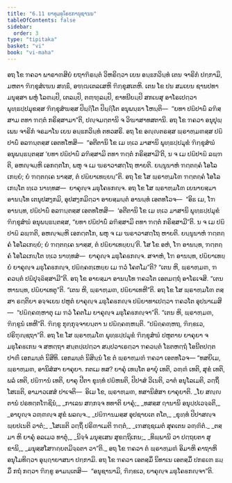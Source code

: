 ```yaml
---
title: "6.11 ຍາຄຸມຘຸໂຄຬການຸຊານນ"
tableOfContents: false
sidebar:
  order: 3
type: "tipitaka"
basket: "vi"
book: "vi-maha"
---
```



<DynamicBreadcrumb />

<Division number="282" book="vi-maha">

<Paragraph number="1278" book="vi-maha">
ອຖ ໂຂ ຠຄວາ ພາຣາຓສິຍໍ ຍຖາຠິຣນ຺ຕໍ ວິຫຣິຕ຺ວາ ເຍນ ອນ຺ຘກວິນ຺ທໍ ເຕນ ຈາຣິກໍ ປກ຺ກາມິ, ມຫຕາ ຠິກ຺ຂຸສໍເຆນ ສທ຺ຘິໍ, ອຑ຺ຒເຕລເສຫິ ຠິກ຺ຂຸສເຕຫິ. ເຕນ ໂຂ ປນ ສມເຍນ ຊານປທາ ມນຸສ຺ສາ ພຫຸໍ ໂລຓມ຺ປິ, ເຕລມ຺ປິ, ຕຓ຺ຑຸລມ຺ປິ, ຂາທນີຍມ຺ປິ ສກເຏສຸ ອາໂຣເປຕ຺ວາ ພຸທ຺ຘປ຺ປມຸຂສ຺ສ ຠິກ຺ຂຸສໍຆສ຺ສ ປິຏ຺ຐິໂຕ ປິຏ຺ຐິໂຕ ອນຸພນ຺ຘາ ໂຫນ຺ຕິ—  “ຍທາ ປຏິປາຏິໍ ລຠິສ຺ສາມ ຕທາ ຠຕ຺ຕໍ ກຣິສ຺ສາມາ”ຕິ, ປຎ຺ຈມຕ຺ຕານິ ຈ ວິຆາສາທສຕານິ.
</Paragraph>

<Paragraph number="1279" book="vi-maha">
ອຖ ໂຂ ຠຄວາ ອນຸປຸພ຺ເພນ ຈາຣິກໍ ຈຣມາໂນ ເຍນ ອນ຺ຘກວິນ຺ທໍ ຕທວສຣິ. ອຖ ໂຂ ອຎ຺ຎຕຣສ຺ສ ພ຺ຣາຫ຺ມຓສ຺ສ ປຏິປາຏິໍ ອລຠນ຺ຕສ຺ສ ເອຕທໂຫສິ—  “ອຕີຕານິ ໂຂ ເມ ທ຺ເວ ມາສານິ ພຸທ຺ຘປ຺ປມຸຂໍ ຠິກ຺ຂຸສໍຆໍ ອນຸພນ຺ຘນ຺ຕສ຺ສ ‘ຍທາ ປຏິປາຏິໍ ລຠິສ຺ສາມິ ຕທາ ຠຕ຺ຕໍ ກຣິສ຺ສາມີ’ຕິ, ນ ຈ ເມ ປຏິປາຏິ ລພ຺ຠຕິ, ອຫຎ຺ຈມ຺ຫິ ເອກຕ຺ຕໂກ, ພຫຸ ຈ ເມ ຆຣາວາສຕ຺ໂຖ ຫາຍຕິ. ຍນ຺ນູນາຫໍ ຠຕ຺ຕຄ຺ຄໍ ໂອໂລເກຍ຺ຍໍ; ຍໍ ຠຕ຺ຕຄ຺ເຄ ນາສ຺ສ, ຕໍ ປຏິຍາເທຍ຺ຍນ຺”ຕິ. ອຖ ໂຂ ໂສ ພ຺ຣາຫ຺ມໂຓ ຠຕ຺ຕຄ຺ຄໍ ໂອໂລເກນ຺ໂຕ ທ຺ເວ ນາທ຺ທສ—  ຍາຄຸຎ຺ຈ ມຘຸໂຄຬກຎ຺ຈ. ອຖ ໂຂ ໂສ ພ຺ຣາຫ຺ມໂຓ ເຍນາຍສ຺ມາ ອານນ຺ໂທ ເຕນຸປສງ຺ກມິ, ອຸປສງ຺ກມິຕ຺ວາ ອາຍສ຺ມນ຺ຕໍ ອານນ຺ທໍ ເອຕທໂວຈ—  “ອິຘ ເມ, ໂຠ ອານນ຺ທ, ປຏິປາຏິໍ ອລຠນ຺ຕສ຺ສ ເອຕທໂຫສິ—  ‘ອຕີຕານິ ໂຂ ເມ ທ຺ເວ ມາສານິ ພຸທ຺ຘປ຺ປມຸຂໍ ຠິກ຺ຂຸສໍຆໍ ອນຸພນ຺ຘນ຺ຕສ຺ສ, “ຍທາ ປຏິປາຏິໍ ລຠິສ຺ສາມິ ຕທາ ຠຕ຺ຕໍ ກຣິສ຺ສາມີ”ຕິ. ນ ຈ ເມ ປຏິປາຏິ ລພ຺ຠຕິ, ອຫຎ຺ຈມ຺ຫິ ເອກຕ຺ຕໂກ, ພຫຸ ຈ ເມ ຆຣາວາສຕ຺ໂຖ ຫາຍຕິ. ຍນ຺ນູນາຫໍ ຠຕ຺ຕຄ຺ຄໍ ໂອໂລເກຍ຺ຍໍ; ຍໍ ຠຕ຺ຕຄ຺ເຄ ນາສ຺ສ, ຕໍ ປຏິຍາເທຍ຺ຍນ຺’ຕິ. ໂສ ໂຂ ອຫໍ, ໂຠ ອານນ຺ທ, ຠຕ຺ຕຄ຺ຄໍ ໂອໂລເກນ຺ໂຕ ທ຺ເວ ນາທ຺ທສໍ—  ຍາຄຸຎ຺ຈ ມຘຸໂຄຬກຎ຺ຈ. ສຈາຫໍ, ໂຠ ອານນ຺ທ, ປຏິຍາເທຍ຺ຍໍ ຍາຄຸຎ຺ຈ ມຘຸໂຄຬກຎ຺ຈ, ປຏິຄ຺ຄຓ຺ເຫຍ຺ຍ ເມ ຠວໍ ໂຄຕໂມ”ຕິ? “ເຕນ ຫິ, ພ຺ຣາຫ຺ມຓ, ຠຄວນ຺ຕໍ ປຏິປຸຈ຺ຉິສ຺ສາມີ”ຕິ. ອຖ ໂຂ ອາຍສ຺ມາ ອານນ຺ໂທ ຠຄວໂຕ ເອຕມຕ຺ຖໍ ອາໂຣເຈສິ. “ເຕນ ຫານນ຺ທ, ປຏິຍາເທຕູ”ຕິ. “ເຕນ ຫິ, ພ຺ຣາຫ຺ມຓ, ປຏິຍາເທຫີ”ຕິ.
</Paragraph>

<Paragraph number="1280" book="vi-maha">
ອຖ ໂຂ ໂສ ພ຺ຣາຫ຺ມໂຓ ຕສ຺ສາ ຣຕ຺ຕິຍາ ອຈ຺ຈເຍນ ປຫູຕໍ ຍາຄຸຎ຺ຈ ມຘຸໂຄຬກຎ຺ຈ ປຏິຍາທາເປຕ຺ວາ ຠຄວໂຕ ອຸປນາເມສິ—  “ປຏິຄ຺ຄຓ຺ຫາຕຸ ເມ ຠວໍ ໂຄຕໂມ ຍາຄຸຎ຺ຈ ມຘຸໂຄຬກຎ຺ຈາ”ຕິ. “ເຕນ ຫິ, ພ຺ຣາຫ຺ມຓ, ຠິກ຺ຂູນໍ ເທຫີ”ຕິ. ຠິກ຺ຂູ ກຸກ຺ກຸຈ຺ຈາຍນ຺ຕາ ນ ປຏິຄ຺ຄຓ຺ຫນ຺ຕິ. “ປຏິຄ຺ຄຓ຺ຫຖ, ຠິກ຺ຂເວ, ປຣິຠຸຎ຺ຊຖາ”ຕິ. ອຖ ໂຂ ໂສ ພ຺ຣາຫ຺ມໂຓ ພຸທ຺ຘປ຺ປມຸຂໍ ຠິກ຺ຂຸສໍຆໍ ປຫູຕາຍ ຍາຄຸຍາ ຈ ມຘຸໂຄຬເກນ ຈ ສຫຕ຺ຖາ ສນ຺ຕປ຺ເປຕ຺ວາ ສມ຺ປວາເຣຕ຺ວາ ຠຄວນ຺ຕໍ ໂຘຕຫຕ຺ຖໍ ໂອນີຕປຕ຺ຕປາຓິໍ ເອກມນ຺ຕໍ ນິສີທິ. ເອກມນ຺ຕໍ ນິສິນ຺ນໍ ໂຂ ຕໍ ພ຺ຣາຫ຺ມຓໍ ຠຄວາ ເອຕທໂວຈ—
</Paragraph>

<Paragraph number="1281" book="vi-maha">
“ທສຍິເມ, ພ຺ຣາຫ຺ມຓ, ອານິສໍສາ ຍາຄຸຍາ. ກຕເມ ທສ? ຍາຄຸໍ ເທນ຺ໂຕ ອາຍຸໍ ເທຕິ, ວຓ຺ຓໍ ເທຕິ, ສຸຂໍ ເທຕິ, ພລໍ ເທຕິ, ປຏິຠານໍ ເທຕິ, ຍາຄຸ ປີຕາ ຂຸທ຺ທໍ ປຏິຫນຕິ, ປິປາສໍ ວິເນຕິ, ວາຕໍ ອນຸໂລເມຕິ, ວຕ຺ຖິໍ ໂສເຘຕິ, ອາມາວເສສໍ ປາເຈຕິ—  ອິເມ ໂຂ, ພ຺ຣາຫ຺ມຓ, ທສານິສໍສາ ຍາຄຸຍາຕິ.
</Paragraph>

<Paragraph number="1282" type="verses" book="vi-maha">
_ໂຍ ສຎ຺ຎຕານໍ ປຣທຕ຺ຕໂຠຊິນໍ,_  
_ກາເລນ ສກ຺ກຈ຺ຈ ທທາຕິ ຍາຄຸໍ;_  
_ທສສ຺ສ ຐານານິ ອນຸປ຺ປເວຈ຺ຉຕິ,_  
_ອາຍຸຎ຺ຈ ວຓ຺ຓຎ຺ຈ ສຸຂໍ ພລຎ຺ຈ._  

</Paragraph>

<Paragraph number="1283" type="verses" book="vi-maha">
_ປຏິຠານມສ຺ສ ອຸປຊາຍເຕ ຕໂຕ,_  
_ຂຸທ຺ທໍ ປິປາສຎ຺ຈ ພ຺ຍປເນຕິ ວາຕໍ;_  
_ໂສເຘຕິ ວຕ຺ຖິໍ ປຣິຓາເມຕິ ຠຕ຺ຕໍ,_  
_ເຠສຊ຺ຊເມຕໍ ສຸຄເຕນ ວຓ຺ຓິຕໍ._  

</Paragraph>

<Paragraph number="1284" type="verses" book="vi-maha">
_ຕສ຺ມາ ຫິ ຍາຄຸໍ ອລເມວ ທາຕຸໍ,_  
_ນິຈ຺ຈໍ ມນຸສ຺ເສນ ສຸຂຕ຺ຖິເກນ;_  
_ທິພ຺ພານິ ວາ ປຕ຺ຖຍຕາ ສຸຂານິ,_  
_ມນຸສ຺ສໂສຠຄ຺ຍຕມິຈ຺ຉຕາ ວາ”ຕິ._  

</Paragraph>

<Paragraph number="1285" book="vi-maha">
ອຖ ໂຂ ຠຄວາ ຕໍ ພ຺ຣາຫ຺ມຓໍ ອິມາຫິ ຄາຖາຫິ ອນຸໂມທິຕ຺ວາ ອຸຏ຺ຐາຍາສນາ ປກ຺ກາມິ. ອຖ ໂຂ ຠຄວາ ເອຕສ຺ມິໍ ນິທາເນ ເອຕສ຺ມິໍ ປກຣເຓ ຘມ຺ມິໍ ກຖໍ ກຕ຺ວາ ຠິກ຺ຂູ ອາມນ຺ເຕສິ—  “ອນຸຊານາມິ, ຠິກ຺ຂເວ, ຍາຄຸຎ຺ຈ ມຘຸໂຄຬກຎ຺ຈາ”ຕິ.
</Paragraph>
</Division>
